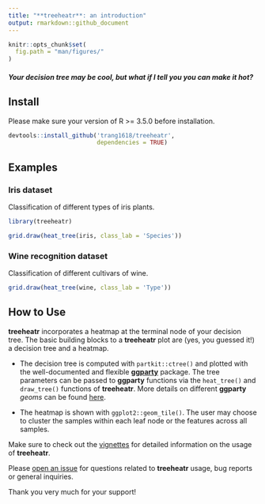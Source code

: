 ```yaml
---
title: "**treeheatr**: an introduction"
output: rmarkdown::github_document
---
```


```r
knitr::opts_chunk$set(
  fig.path = "man/figures/"
)
```

#### *Your decision tree may be cool, but what if I tell you you can make it hot?*

## Install 

Please make sure your version of R >= 3.5.0 before installation.

```r
devtools::install_github('trang1618/treeheatr',
                         dependencies = TRUE)
```

## Examples

### Iris dataset

Classification of different types of iris plants.

```r
library(treeheatr)

grid.draw(heat_tree(iris, class_lab = 'Species'))
```

### Wine recognition dataset

Classification of different cultivars of wine.

```r
grid.draw(heat_tree(wine, class_lab = 'Type'))
```


## How to Use

**treeheatr** incorporates a heatmap at the terminal node of your decision tree.
The basic building blocks to a **treeheatr** plot are (yes, you guessed it!) a decision tree and a heatmap.

* The decision tree is computed with `partkit::ctree()` and plotted with the well-documented and flexible [**ggparty**](https://cran.r-project.org/web/packages/ggparty/index.html) package.
The tree parameters can be passed to **ggparty** functions via the `heat_tree()` and `draw_tree()` functions of **treeheatr**.
More details on different **ggparty** *geoms* can be found [here](https://github.com/martin-borkovec/ggparty).

* The heatmap is shown with `ggplot2::geom_tile()`.
The user may choose to cluster the samples within each leaf node or the features across all samples.

Make sure to check out the [vignettes](https://github.com/trang1618/treeheatr/tree/master/vignettes) for detailed information on the usage of **treeheatr**.

Please [open an issue](https://github.com/trang1618/treeheatr/issues/new) for questions related to **treeheatr** usage, bug reports or general inquiries.

Thank you very much for your support!

